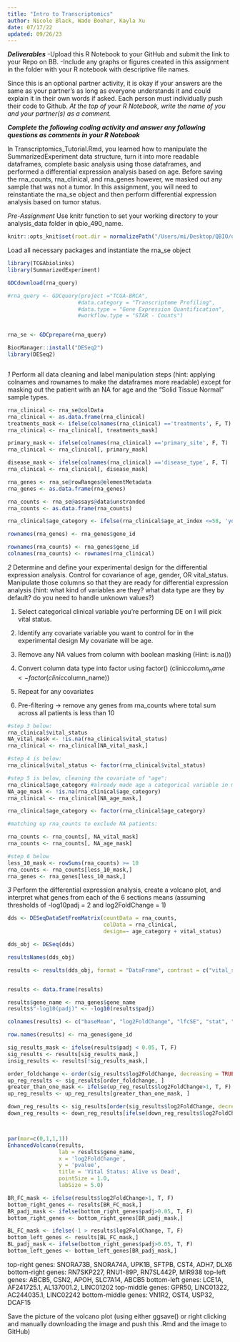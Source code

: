 ```yaml
---
title: "Intro to Transcriptomics"
author: Nicole Black, Wade Boohar, Kayla Xu
date: 07/17/22
updated: 09/26/23
---
```


***Deliverables***
-Upload this R Notebook to your GitHub and submit the link to your Repo on BB.
-Include any graphs or figures created in this assignment in the folder with your R notebook with descriptive file names.

Since this is an optional partner activity, it is okay if your answers are the same as your partner’s as long as everyone understands it and could explain it in their own words if asked. Each person must individually push their code to Github. *At the top of your R Notebook, write the name of you and your partner(s) as a comment.*

***Complete the following coding activity and answer any following questions as comments in your R Notebook***

In Transcriptomics_Tutorial.Rmd, you learned how to manipulate the SummarizedExperiment data structure, turn it into more readable dataframes, complete basic analysis using those dataframes, and performed a differential expression analysis based on age. Before saving the rna_counts, rna_clinical, and rna_genes however, we masked out any sample that was not a tumor. In this assignment, you will need to reinstantiate the rna_se object and then perform differential expression analysis based on tumor status.

*Pre-Assignment*
Use knitr function to set your working directory to your analysis_data folder in qbio_490_name.
```r
knitr::opts_knit$set(root.dir = normalizePath("/Users/mi/Desktop/QBIO/qbio_490_jeanneR/analysis_data")) 
```

Load all necessary packages and instantiate the rna_se object
```r
library(TCGAbiolinks)
library(SummarizedExperiment)

GDCdownload(rna_query)

#rna_query <- GDCquery(project ="TCGA-BRCA",
                      #data.category = "Transcriptome Profiling",
                      #data.type = "Gene Expression Quantification",
                      #workflow.type = "STAR - Counts")


rna_se <- GDCprepare(rna_query)

BiocManager::install("DESeq2")
library(DESeq2)



```


*1*
Perform all data cleaning and label manipulation steps (hint: applying colnames and rownames to make the dataframes more readable) except for masking out the patient with an NA for age and the "Solid Tissue Normal" sample types.
```r
rna_clinical <- rna_se@colData
rna_clinical <- as.data.frame(rna_clinical)
treatments_mask <- ifelse(colnames(rna_clinical) =='treatments', F, T)
rna_clinical <- rna_clinical[, treatments_mask]

primary_mask <- ifelse(colnames(rna_clinical) =='primary_site', F, T)
rna_clinical <- rna_clinical[, primary_mask]

disease_mask <- ifelse(colnames(rna_clinical) =='disease_type', F, T)
rna_clinical <- rna_clinical[, disease_mask]

rna_genes <- rna_se@rowRanges@elementMetadata
rna_genes <- as.data.frame(rna_genes)

rna_counts <- rna_se@assays@data$unstranded
rna_counts <- as.data.frame(rna_counts)

rna_clinical$age_category <- ifelse(rna_clinical$age_at_index <=58, 'young', 'old')

rownames(rna_genes) <- rna_genes$gene_id

rownames(rna_counts) <- rna_genes$gene_id
colnames(rna_counts) <- rownames(rna_clinical)


```


*2*
Determine and define your experimental design for the differential expression analysis. Control for covariance of age, gender, OR vital_status. Manipulate those columns so that they are ready for differential expression analysis (hint: what kind of variables are they? what data type are they by default? do you need to handle unknown values?)

1. Select categorical clinical variable you’re performing DE on
I will pick vital status.

2. Identify any covariate variable you want to control for in the experimental design
My covariate will be age.

3. Remove any NA values from column with boolean masking (Hint: is.na())

4. Convert column data type into factor using factor()
    (clinic$column_name <- factor(clinic$column_name))
    
5. Repeat for any covariates

6. Pre-filtering → remove any genes from rna_counts where total sum across all patients is less than 10


```r
#step 3 below:
rna_clinical$vital_status
NA_vital_mask <- !is.na(rna_clinical$vital_status)
rna_clinical <- rna_clinical[NA_vital_mask,]

#step 4 is below:
rna_clinical$vital_status <- factor(rna_clinical$vital_status)

#step 5 is below, cleaning the covariate of "age":
rna_clinical$age_category #already made age a categorical variable in module 1
NA_age_mask <- !is.na(rna_clinical$age_category)
rna_clinical <- rna_clinical[NA_age_mask,]

rna_clinical$age_category <- factor(rna_clinical$age_category)

#matching up rna_counts to exclude NA patients:

rna_counts <- rna_counts[, NA_vital_mask]
rna_counts <- rna_counts[, NA_age_mask]

#step 6 below
less_10_mask <- rowSums(rna_counts) >= 10
rna_counts <- rna_counts[less_10_mask,]
rna_genes <- rna_genes[less_10_mask,]

```


*3*
Perform the differential expression analysis, create a volcano plot, and interpret what genes from each of the 6 sections means (assuming thresholds of -log10padj = 2 and log2FoldChange = 1)
```r
dds <- DESeqDataSetFromMatrix(countData = rna_counts,
                              colData = rna_clinical,
                              design=~ age_category + vital_status)

dds_obj <- DESeq(dds)

resultsNames(dds_obj)

results <- results(dds_obj, format = "DataFrame", contrast = c("vital_status", "Alive", "Dead"))


results <- data.frame(results)

results$gene_name <- rna_genes$gene_name
results$"-log10(padj)" <- -log10(results$padj)

colnames(results) <- c("baseMean", "log2FoldChange", "lfcSE", "stat", "pvalue", "padj", "gene_name", "-log10(-adj)") ## FIX column names

row.names(results) <- rna_genes$gene_id

sig_results_mask <- ifelse(results$padj < 0.05, T, F)
sig_results <- results[sig_results_mask,]
insig_results <- results[!sig_results_mask,]

order_foldchange <- order(sig_results$log2FoldChange, decreasing = TRUE)
up_reg_results <- sig_results[order_foldchange, ]
greater_than_one_mask <- ifelse(up_reg_results$log2FoldChange>1, T, F)
up_reg_results <- up_reg_results[greater_than_one_mask, ]

down_reg_results <- sig_results[order(sig_results$log2FoldChange, decreasing = FALSE), ]
down_reg_results <- down_reg_results[ifelse(down_reg_results$log2FoldChange<-1, T, F),]



par(mar=c(0,1,1,1))
EnhancedVolcano(results,
                lab = results$gene_name,
                x = 'log2FoldChange',
                y = 'pvalue',
                title = 'Vital Status: Alive vs Dead',
                pointSize = 1.0,
                labSize = 5.0)

BR_FC_mask <- ifelse(results$log2FoldChange>1, T, F)
bottom_right_genes <- results[BR_FC_mask,]
BR_padj_mask <- ifelse(bottom_right_genes$padj>0.05, T, F)
bottom_right_genes <- bottom_right_genes[BR_padj_mask,]

BL_FC_mask <- ifelse(-1 > results$log2FoldChange, T, F)
bottom_left_genes <- results[BL_FC_mask,]
BL_padj_mask <- ifelse(bottom_right_genes$padj>0.05, T, F)
bottom_left_genes <- bottom_left_genes[BR_padj_mask,]


```

top-right genes: SNORA73B, SNORA74A, UPK1B, SFTPB, CST4, ADH7, DLX6
bottom-right genes: RN7SKP227, RNU1-89P, RN7SL442P, MIR938
top-left genes: ABCB5, CSN2, APOH, SLC7A14, ABCB5
bottom-left genes: LCE1A, AF241725.1, AL137001.2, LINC01202
top-middle genes: GPR50, LINC01322, AC244035.1, LINC02242
bottom-middle genes: VN1R2, OST4, USP32, DCAF15

Save the picture of the volcano plot (using either ggsave() or right clicking and manually downloading the image and push this .Rmd and the image to GitHub)
